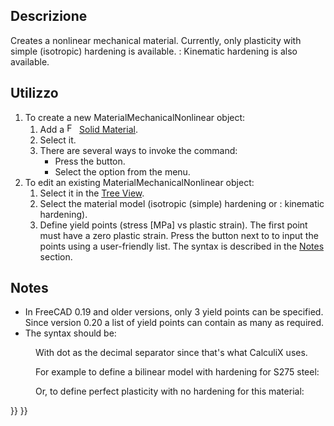 <languages/>

{{Docnav/it
|[[FEM_MaterialFluid/it|Materiale per fluidi]]
|[[FEM_MaterialReinforced/it|Materiale rinforzato]]
|[[FEM_Workbench/it|FEM]]
|IconL=FEM_MaterialFluid.png
|IconR=FEM_MaterialReinforced.svg
|IconC=Workbench_FEM.svg
}}

<div class="mw-translate-fuzzy">
{{GuiCommand/it|Name=FEM_MaterialMechanicalNonlinear|Name/it=FEM Materiale non lineare|MenuLocation= Modello → Materiale non lineare||Workbenches=[[FEM_Workbench/it|FEM]]|Shortcut=|SeeAlso=[[FEM_tutorial/it|Tutorial FEM]]}}
</div>

<span id="Description"></span>
==Descrizione==

Creates a nonlinear mechanical material. Currently, only plasticity with simple (isotropic) hardening is available. {{Version|1.0}}: Kinematic hardening is also available.

<span id="Usage"></span>
==Utilizzo==

# To create a new MaterialMechanicalNonlinear object:
## Add a [[Image:FEM_MaterialSolid.svg|16px]] [[FEM_MaterialSolid|Solid Material]].
## Select it.
## There are several ways to invoke the command: 
##* Press the {{Button|[[Image:FEM_MaterialMechanicalNonlinear.svg|16px]] [[FEM_MaterialMechanicalNonlinear|Non-Linear Mechanical Material]]}} button.
##* Select the {{MenuCommand|Model → Materials → [[Image:FEM_MaterialMechanicalNonlinear.svg|16px]] Non-Linear Mechanical Material‏‎}} option from the menu.
# To edit an existing MaterialMechanicalNonlinear object:
## Select it in the [[Tree_View|Tree View]].
## Select the material model (isotropic (simple) hardening or {{Version|1.0}}: kinematic hardening).
## Define yield points (stress [MPa] vs plastic strain). The first point must have a zero plastic strain. Press the {{Button|…}} button next to {{PropertyData|Yield Points}} to input the points using a user-friendly list. The syntax is described in the [[#Notes|Notes]] section.

==Notes==

* In FreeCAD 0.19 and older versions, only 3 yield points can be specified. Since version 0.20 a list of yield points can contain as many as required.
* The syntax should be:

: {{Code|code=
stress_1, 0
stress_2, plastic_strain_2
…
}}

: With dot as the decimal separator since that's what CalculiX uses.

: For example to define a bilinear model with hardening for S275 steel:

: {{Code|code=
275, 0
490, 0.2
}}

: Or, to define perfect plasticity with no hardening for this material:

: {{Code|code=
275, 0
}}


{{Docnav/it
|[[FEM_MaterialFluid/it|Materiale per fluidi]]
|[[FEM_MaterialReinforced/it|Materiale rinforzato]]
|[[FEM_Workbench/it|FEM]]
|IconL=FEM_MaterialFluid.png
|IconR=FEM_MaterialReinforced.svg
|IconC=Workbench_FEM.svg
}}

{{FEM_Tools_navi{{#translation:}}}}
{{Userdocnavi{{#translation:}}}}